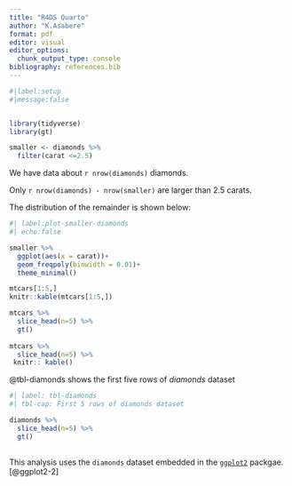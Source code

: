 ```yaml
---
title: "R4DS Quarto"
author: "K.Asabere"
format: pdf
editor: visual
editor_options: 
  chunk_output_type: console
bibliography: references.bib
---
```


```r
#|label:setup 
#|message:false


library(tidyverse)
library(gt)

smaller <- diamonds %>% 
  filter(carat <=2.5)

```

We have data about `r nrow(diamonds)` diamonds.

Only `r nrow(diamonds) - nrow(smaller)` are larger than 2.5 carats.

The distribution of the remainder is shown below:

```r
#| label:plot-smaller-diamonds
#| echo:false

smaller %>% 
  ggplot(aes(x = carat))+
  geom_freqpoly(binwidth = 0.01)+
  theme_minimal()
```

```r
mtcars[1:5,] 
knitr::kable(mtcars[1:5,])

mtcars %>% 
  slice_head(n=5) %>% 
  gt()
  
mtcars %>% 
  slice_head(n=5) %>% 
 knitr:: kable()
```

@tbl-diamonds shows the first five rows of *diamonds* dataset

```r
#| label: tbl-diamonds
#| tbl-cap: First 5 rows of diamonds dataset

diamonds %>% 
  slice_head(n=5) %>% 
  gt()
  
```

This analysis uses the `diamonds` dataset embedded in the [`ggplot2`](https://ggplot2.tidyverse.org/) packgae.[@ggplot2-2]
